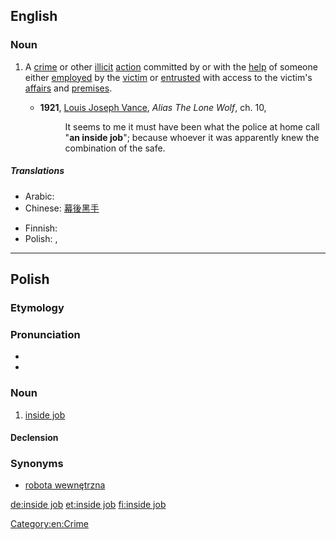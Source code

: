 ==English==

===Noun===
{{en-noun}}

# {{lb|en|idiomatic}} A [[crime]] or other [[illicit]] [[action]] committed by or with the [[help]] of someone either [[employ]]ed by the [[victim]] or [[entrust]]ed with access to the victim's [[affair]]s and [[premise]]s.
#* '''1921''', [[w:Louis_Joseph_Vance|Louis Joseph Vance]], ''Alias The Lone Wolf'', ch. 10,
#*: It seems to me it must have been what the police at home call "'''an inside job'''"; because whoever it was apparently knew the combination of the safe.

=====Translations=====
{{trans-top}}
* Arabic: {{t|ar|سوء استغلال الوظيفَة}}
* Chinese: [[幕]][[後]][[黑]][[手]]
{{trans-mid}}
* Finnish: {{t|fi|sisäpiirin keikka}}
* Polish: {{t|pl|robota wewnętrzna|f}}, {{t|pl|inside job|m}} {{qualifier|chiefly in conspiracy theories}}
{{trans-bottom}}

[[Category:en:Crime]]

----

==Polish==

===Etymology===
{{etyl|en|pl}} {{m|en|inside job}}

===Pronunciation===
* {{IPA|/ˌinsajd ˈd͡ʐɔp/|lang=pl}}
* {{hyphenation|in|si|de|job|lang=pl}}

===Noun===
{{pl-noun|m-in}}

# {{lb|pl|chiefly in conspiracy theories}} [[inside job#en|inside job]]

====Declension====
{{pl-decl-noun
|inside job|inside joby
|inside joba|inside jobów
|inside jobowi|inside jobom
|inside job|inside joby
|inside jobem|inside jobami
|inside jobie|inside jobach
|inside jobie|inside joby
}}

===Synonyms===
* [[robota wewnętrzna]]

[[de:inside job]]
[[et:inside job]]
[[fi:inside job]]